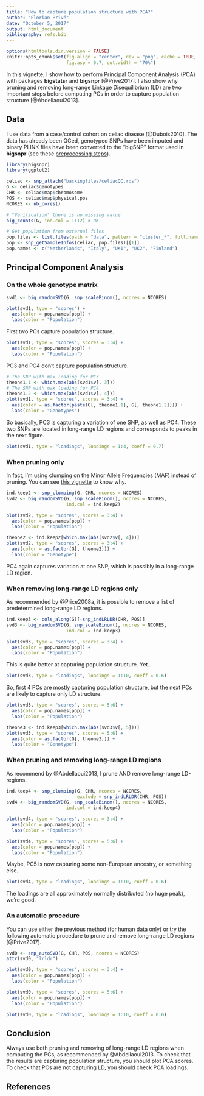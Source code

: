 ```yaml
---
title: "How to capture population structure with PCA?"
author: "Florian Privé"
date: "October 5, 2017"
output: html_document
bibliography: refs.bib
---
```


```r
options(htmltools.dir.version = FALSE)
knitr::opts_chunk$set(fig.align = "center", dev = "png", cache = TRUE,
                      fig.asp = 0.7, out.width = "70%")
```

In this vignette, I show how to perform Principal Component Analysis (PCA) with packages **bigstatsr** and **bigsnpr** [@Prive2017]. I also show why pruning and removing long-range Linkage Disequilibrium (LD) are two important steps before computing PCs in order to capture population structure [@Abdellaoui2013].

## Data

I use data from a case/control cohort on celiac disease [@Dubois2010]. The data has already been QCed, genotyped SNPs have been imputed and binary PLINK files have been converted to the "bigSNP" format used in **bigsnpr** (see these [preprocessing steps](https://www.biorxiv.org/content/biorxiv/suppl/2017/09/19/190926.DC1/190926-1.html)).

```r
library(bigsnpr)
library(ggplot2)

celiac <- snp_attach("backingfiles/celiacQC.rds")
G <- celiac$genotypes
CHR <- celiac$map$chromosome
POS <- celiac$map$physical.pos
NCORES <- nb_cores()

# "Verification" there is no missing value
big_counts(G, ind.col = 1:12) # OK

# Get population from external files
pop.files <- list.files(path = "data", pattern = "cluster_*", full.names = TRUE)
pop <- snp_getSampleInfos(celiac, pop.files)[[1]]
pop.names <- c("Netherlands", "Italy", "UK1", "UK2", "Finland")
```

## Principal Component Analysis

### On the whole genotype matrix

```r
svd1 <- big_randomSVD(G, snp_scaleBinom(), ncores = NCORES)
```

```r
plot(svd1, type = "scores") +
  aes(color = pop.names[pop]) +
  labs(color = "Population")
```

First two PCs capture population structure.

```r
plot(svd1, type = "scores", scores = 3:4) +
  aes(color = pop.names[pop]) +
  labs(color = "Population")
```

PC3 and PC4 don't capture population structure.

```r
# The SNP with max loading for PC3
theone1.1 <- which.max(abs(svd1$v[, 3]))
# The SNP with max loading for PC4
theone1.2 <- which.max(abs(svd1$v[, 4]))
plot(svd1, type = "scores", scores = 3:4) +
  aes(color = as.factor(paste(G[, theone1.1], G[, theone1.2]))) +
  labs(color = "Genotypes")
```

So basically, PC3 is capturing a variation of one SNP, as well as PC4. These two SNPs are located in long-range LD regions and corresponds to peaks in the next figure.

```r
plot(svd1, type = "loadings", loadings = 1:4, coeff = 0.7)
```


### When pruning only

In fact, I'm using clumping on the Minor Allele Frequencies (MAF) instead of pruning. You can see [this vignette](https://privefl.github.io/bigsnpr/articles/pruning-vs-clumping.html) to know why.

```r
ind.keep2 <- snp_clumping(G, CHR, ncores = NCORES)
svd2 <- big_randomSVD(G, snp_scaleBinom(), ncores = NCORES,
                      ind.col = ind.keep2)
```

```r
plot(svd2, type = "scores", scores = 3:4) +
  aes(color = pop.names[pop]) +
  labs(color = "Population")
```

```r
theone2 <- ind.keep2[which.max(abs(svd2$v[, 4]))]
plot(svd2, type = "scores", scores = 3:4) +
  aes(color = as.factor(G[, theone2])) +
  labs(color = "Genotype")
```

PC4 again captures variation at one SNP, which is possibly in a long-range LD region.

### When removing long-range LD regions only

As recommended by @Price2008a, it is possible to remove a list
of predetermined long-range LD regions.

```r
ind.keep3 <- cols_along(G)[-snp_indLRLDR(CHR, POS)]
svd3 <- big_randomSVD(G, snp_scaleBinom(), ncores = NCORES,
                      ind.col = ind.keep3)
```

```r
plot(svd3, type = "scores", scores = 3:4) +
  aes(color = pop.names[pop]) +
  labs(color = "Population")
```

This is quite better at capturing population structure. Yet..

```r
plot(svd3, type = "loadings", loadings = 1:10, coeff = 0.6)
```

So, first 4 PCs are mostly capturing population structure, but the next PCs are likely to capture only LD structure.

```r
plot(svd3, type = "scores", scores = 5:6) +
  aes(color = pop.names[pop]) +
  labs(color = "Population")
```

```r
theone3 <- ind.keep3[which.max(abs(svd3$v[, 5]))]
plot(svd3, type = "scores", scores = 5:6) +
  aes(color = as.factor(G[, theone3])) +
  labs(color = "Genotype")
```

### When pruning and removing long-range LD regions

As recommend by @Abdellaoui2013, I prune AND remove long-range LD-regions.

```r
ind.keep4 <- snp_clumping(G, CHR, ncores = NCORES,
                          exclude = snp_indLRLDR(CHR, POS))
svd4 <- big_randomSVD(G, snp_scaleBinom(), ncores = NCORES,
                      ind.col = ind.keep4)
```

```r
plot(svd4, type = "scores", scores = 3:4) +
  aes(color = pop.names[pop]) +
  labs(color = "Population")
```

```r
plot(svd4, type = "scores", scores = 5:6) +
  aes(color = pop.names[pop]) +
  labs(color = "Population")
```

Maybe, PC5 is now capturing some non-European ancestry, or something else.

```r
plot(svd4, type = "loadings", loadings = 1:10, coeff = 0.6)
```

The loadings are all approximately normally distributed (no huge peak), we're good.

### An automatic procedure

You can use either the previous method (for human data only) or try the following automatic procedure to prune and remove long-range LD regions [@Prive2017].

```r
svd0 <- snp_autoSVD(G, CHR, POS, ncores = NCORES)
attr(svd0, "lrldr")
```

```r
plot(svd0, type = "scores", scores = 3:4) +
  aes(color = pop.names[pop]) +
  labs(color = "Population")
```

```r
plot(svd0, type = "scores", scores = 5:6) +
  aes(color = pop.names[pop]) +
  labs(color = "Population")
```

```r
plot(svd0, type = "loadings", loadings = 1:10, coeff = 0.6)
```

## Conclusion

Always use both pruning and removing of long-range LD regions when computing the PCs, as recommended by @Abdellaoui2013. To check that the results are capturing population structure, you should plot PCA scores. To check that PCs are not capturing LD, you should check PCA loadings.

## References
